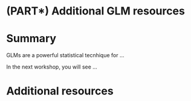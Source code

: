 # (PART\*) Additional GLM resources {-}

# Summary

GLMs are a powerful statistical tecnhique for ...

In the next workshop, you will see ...

# Additional resources